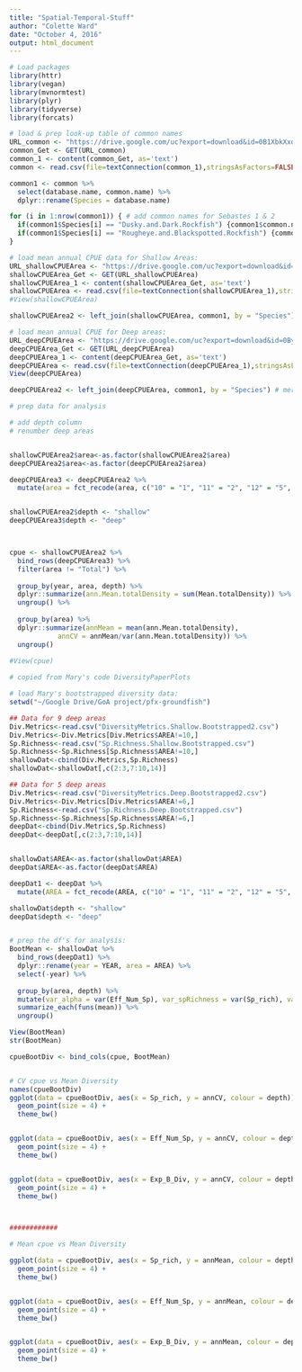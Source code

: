 ```yaml
---
title: "Spatial-Temporal-Stuff"
author: "Colette Ward"
date: "October 4, 2016"
output: html_document
---
```



```r
# Load packages
library(httr)
library(vegan)
library(mvnormtest)
library(plyr)
library(tidyverse)
library(forcats)


```


```r
# load & prep look-up table of common names
URL_common <- "https://drive.google.com/uc?export=download&id=0B1XbkXxdfD7ubzIzdURzanhfZnc" # this is "trawl_species_control_file.csv"
common_Get <- GET(URL_common)
common_1 <- content(common_Get, as='text')
common <- read.csv(file=textConnection(common_1),stringsAsFactors=FALSE,head=TRUE)

common1 <- common %>%
  select(database.name, common.name) %>%
  dplyr::rename(Species = database.name)

for (i in 1:nrow(common1)) { # add common names for Sebastes 1 & 2
  if(common1$Species[i] == "Dusky.and.Dark.Rockfish") {common1$common.name[i] <- "Sebastes 1"}
  if(common1$Species[i] == "Rougheye.and.Blackspotted.Rockfish") {common1$common.name[i] <- "Sebastes 2"}
}
```


```r
# load mean annual CPUE data for Shallow Areas:
URL_shallowCPUEArea <- "https://drive.google.com/uc?export=download&id=0By1iaulIAI-uYzBOUFRtZklmX0U" # new data for shallow areas
shallowCPUEArea_Get <- GET(URL_shallowCPUEArea)
shallowCPUEArea_1 <- content(shallowCPUEArea_Get, as='text')
shallowCPUEArea <- read.csv(file=textConnection(shallowCPUEArea_1),stringsAsFactors=FALSE,head=TRUE)
#View(shallowCPUEArea)

shallowCPUEArea2 <- left_join(shallowCPUEArea, common1, by = "Species") # merge common names onto SPCPUEArea

```

```r
# load mean annual CPUE for Deep areas:
URL_deepCPUEArea <- "https://drive.google.com/uc?export=download&id=0By1iaulIAI-uVF9VWnNPX3Z3S3c"
deepCPUEArea_Get <- GET(URL_deepCPUEArea)
deepCPUEArea_1 <- content(deepCPUEArea_Get, as='text')
deepCPUEArea <- read.csv(file=textConnection(deepCPUEArea_1),stringsAsFactors=FALSE,head=TRUE)
View(deepCPUEArea)

deepCPUEArea2 <- left_join(deepCPUEArea, common1, by = "Species") # merge in common names

```


```r

# prep data for analysis

# add depth column
# renumber deep areas


shallowCPUEArea2$area<-as.factor(shallowCPUEArea2$area)
deepCPUEArea2$area<-as.factor(deepCPUEArea2$area)

deepCPUEArea3 <- deepCPUEArea2 %>%
  mutate(area = fct_recode(area, c("10" = "1", "11" = "2", "12" = "5", "13" = "3", "14" = "4")))


shallowCPUEArea2$depth <- "shallow"
deepCPUEArea3$depth <- "deep"



cpue <- shallowCPUEArea2 %>% 
  bind_rows(deepCPUEArea3) %>%
  filter(area != "Total") %>%
  
  group_by(year, area, depth) %>%
  dplyr::summarize(ann.Mean.totalDensity = sum(Mean.totalDensity)) %>%
  ungroup() %>%
  
  group_by(area) %>%
  dplyr::summarize(annMean = mean(ann.Mean.totalDensity), 
            annCV = annMean/var(ann.Mean.totalDensity)) %>%
  ungroup()
  
#View(cpue)

```

```r
# copied from Mary's code DiversityPaperPlots

# load Mary's bootstrapped diversity data:
setwd("~/Google Drive/GoA project/pfx-groundfish")

## Data for 9 deep areas
Div.Metrics<-read.csv("DiversityMetrics.Shallow.Bootstrapped2.csv")
Div.Metrics<-Div.Metrics[Div.Metrics$AREA!=10,]
Sp.Richness<-read.csv("Sp.Richness.Shallow.Bootstrapped.csv")
Sp.Richness<-Sp.Richness[Sp.Richness$AREA!=10,]
shallowDat<-cbind(Div.Metrics,Sp.Richness)
shallowDat<-shallowDat[,c(2:3,7:10,14)]

## Data for 5 deep areas
Div.Metrics<-read.csv("DiversityMetrics.Deep.Bootstrapped2.csv")
Div.Metrics<-Div.Metrics[Div.Metrics$AREA!=6,]
Sp.Richness<-read.csv("Sp.Richness.Deep.Bootstrapped.csv")
Sp.Richness<-Sp.Richness[Sp.Richness$AREA!=6,]
deepDat<-cbind(Div.Metrics,Sp.Richness)
deepDat<-deepDat[,c(2:3,7:10,14)]


shallowDat$AREA<-as.factor(shallowDat$AREA)
deepDat$AREA<-as.factor(deepDat$AREA)

deepDat1 <- deepDat %>%
  mutate(AREA = fct_recode(AREA, c("10" = "1", "11" = "2", "12" = "5", "13" = "3", "14" = "4")))

shallowDat$depth <- "shallow"
deepDat$depth <- "deep"


# prep the df's for analysis:
BootMean <- shallowDat %>%
  bind_rows(deepDat1) %>%
  dplyr::rename(year = YEAR, area = AREA) %>%
  select(-year) %>%
  
  group_by(area, depth) %>%
  mutate(var_alpha = var(Eff_Num_Sp), var_spRichness = var(Sp_rich), var_beta = var(Exp_B_Div)) %>%
  summarize_each(funs(mean)) %>%
  ungroup()

View(BootMean)
str(BootMean)


```

```r
cpueBootDiv <- bind_cols(cpue, BootMean)


# CV cpue vs Mean Diversity
names(cpueBootDiv)
ggplot(data = cpueBootDiv, aes(x = Sp_rich, y = annCV, colour = depth)) +
  geom_point(size = 4) +
  theme_bw()


ggplot(data = cpueBootDiv, aes(x = Eff_Num_Sp, y = annCV, colour = depth)) +
  geom_point(size = 4) +
  theme_bw()


ggplot(data = cpueBootDiv, aes(x = Exp_B_Div, y = annCV, colour = depth)) +
  geom_point(size = 4) +
  theme_bw()



############

# Mean cpue vs Mean Diversity

ggplot(data = cpueBootDiv, aes(x = Sp_rich, y = annMean, colour = depth)) +
  geom_point(size = 4) +
  theme_bw()


ggplot(data = cpueBootDiv, aes(x = Eff_Num_Sp, y = annMean, colour = depth)) +
  geom_point(size = 4) +
  theme_bw()


ggplot(data = cpueBootDiv, aes(x = Exp_B_Div, y = annMean, colour = depth)) +
  geom_point(size = 4) +
  theme_bw()


```





